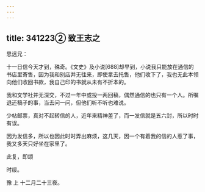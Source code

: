 ```yaml
---
---
---
```

title: 341223② 致王志之
---




思远兄：

十一日信今天才到，殊奇。《文史》及小说[688]却早到，小说我只能放在通信的书店里寄售，因为我和别店并无往来，即使拿去托售，他们收下了，我也无此本领向他们收回书款，我自己印的书就从未有不折本的。

我和文学社并无深交，不过一年中或投一两回稿，偶然通信的也只有一个人。所嘱退还稿子的事，当去问一问，但他们听不听也难说。

少帖邮票，真对不起转信的人，近年来精神差了，而一发信就是五六封，所以时时有误。

因为发信多，所以也因此时时弄出麻烦，这几天，因一个有着我的信的人惹了事，我又多天只好坐在家里了。

此复，即颂

时绥。

豫 上 十二月二十三夜。